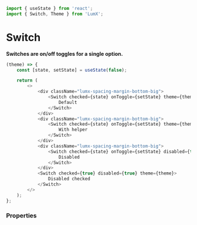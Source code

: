 ```javascript import
import { useState } from 'react';
import { Switch, Theme } from 'LumX';
```

# Switch

**Switches are on/off toggles for a single option.**

```javascript jsx withThemeSwitcher disableGrid
(theme) => {
    const [state, setState] = useState(false);

    return (
        <>
            <div className="lumx-spacing-margin-bottom-big">
                <Switch checked={state} onToggle={setState} theme={theme}>
                    Default
                </Switch>
            </div>
            <div className="lumx-spacing-margin-bottom-big">
                <Switch checked={state} onToggle={setState} theme={theme} helper={'Helper text'}>
                    With helper
                </Switch>
            </div>
            <div className="lumx-spacing-margin-bottom-big">
                <Switch checked={state} onToggle={setState} disabled={true} theme={theme}>
                    Disabled
                </Switch>
            </div>
            <Switch checked={true} disabled={true} theme={theme}>
                Disabled checked
            </Switch>
        </>
    );
};
```

### Properties

<PropTable component="Switch" />
